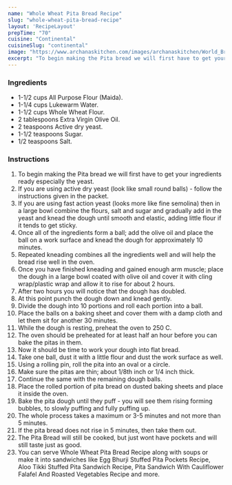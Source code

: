 ---
name: "Whole Wheat Pita Bread Recipe"
slug: "whole-wheat-pita-bread-recipe"
layout: 'RecipeLayout'
prepTime: "70"
cuisine: "Continental"
cuisineSlug: "continental"
image: "https://www.archanaskitchen.com/images/archanaskitchen/World_Breads/Whole_Wheat_Pita_Bread_Recipe-2.jpg"
excerpt: "To begin making the Pita bread we will first have to get your ingredients ready especially the yeast"
---

### Ingredients

- 1-1/2 cups All Purpose Flour (Maida).
- 1-1/4 cups Lukewarm Water.
- 1-1/2 cups Whole Wheat Flour.
- 2 tablespoons Extra Virgin Olive Oil.
- 2 teaspoons Active dry yeast.
- 1-1/2 teaspoons Sugar.
- 1/2 teaspoons Salt.

### Instructions

1. To begin making the Pita bread we will first have to get your ingredients ready especially the yeast.
1. If you are using active dry yeast (look like small round balls) - follow the instructions given in the packet.
1. If you are using fast action yeast (looks more like fine semolina) then in a large bowl combine the flours, salt and sugar and gradually add in the yeast and knead the dough until smooth and elastic, adding little flour if it tends to get sticky.
1. Once all of the ingredients form a ball; add the olive oil and place the ball on a work surface and knead the dough for approximately 10 minutes.
1. Repeated kneading combines all the ingredients well and will help the bread rise well in the oven.
1. Once you have finished kneading and gained enough arm muscle; place the dough in a large bowl coated with olive oil and cover it with cling wrap/plastic wrap and allow it to rise for about 2 hours.
1. After two hours you will notice that the dough has doubled.
1. At this point punch the dough down and knead gently.
1. Divide the dough into 10 portions and roll each portion into a ball.
1. Place the balls on a baking sheet and cover them with a damp cloth and let them sit for another 30 minutes.
1. While the dough is resting, preheat the oven to 250 C.
1. The oven should be preheated for at least half an hour before you can bake the pitas in them.
1. Now it should be time to work your dough into flat bread.
1. Take one ball, dust it with a little flour and dust the work surface as well.
1. Using a rolling pin, roll the pita into an oval or a circle.
1. Make sure the pitas are thin; about 1/8th inch or 1/4 inch thick.
1. Continue the same with the remaining dough balls.
1. Place the rolled portion of pita bread on dusted baking sheets and place it inside the oven.
1. Bake the pita dough until they puff - you will see them rising forming bubbles, to slowly puffing and fully puffing up.
1. The whole process takes a maximum or 3-5 minutes and not more than 5 minutes.
1. If the pita bread does not rise in 5 minutes, then take them out.
1. The Pita Bread will still be cooked, but just wont have pockets and will still taste just as good.
1. You can serve Whole Wheat Pita Bread Recipe along with soups or make it into sandwiches like Egg Bhurji Stuffed Pita Pockets Recipe, Aloo Tikki Stuffed Pita Sandwich Recipe, Pita Sandwich With Cauliflower Falafel And Roasted Vegetables Recipe and more.
